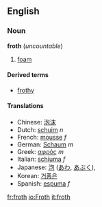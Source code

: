 ==English==
===Noun===
'''froth''' (''uncountable'')

# [[foam]]
====Derived terms====
*[[frothy]]

====Translations====
*Chinese: [[泡沫]]
*Dutch: [[schuim]] ''n''
*French: [[mousse]] ''f''
*German: [[Schaum]] ''m''
*Greek: [[αφρός]] ''m''
*Italian: [[schiuma]] ''f''
*Japanese: [[泡]] ([[あわ]], [[あぶく]]), 
*Korean: [[거품은]]
*Spanish: [[espuma]] ''f''

[[fr:froth]]
[[io:Froth]]
[[it:froth]]
